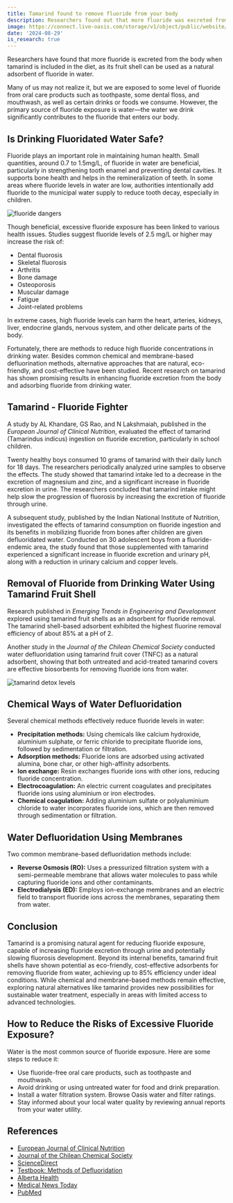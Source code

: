 ```yaml
---
title: Tamarind found to remove fluoride from your body
description: Researchers found out that more fluoride was excreted from the body when tamarind was included in the diet as its fruit shell can be utilized as a natural adsorbent of fluoride in water.
image: https://connect.live-oasis.com/storage/v1/object/public/website/blog/tamarind_fluoride_detoxifier/tamarind.JPG?t=2024-08-30T04%3A27%3A00.016Z
date: '2024-08-29'
is_research: true
---
```


Researchers have found that more fluoride is excreted from the body when tamarind is included in the diet, as its fruit shell can be used as a natural adsorbent of fluoride in water.

Many of us may not realize it, but we are exposed to some level of fluoride from oral care products such as toothpaste, some dental floss, and mouthwash, as well as certain drinks or foods we consume. However, the primary source of fluoride exposure is water—the water we drink significantly contributes to the fluoride that enters our body.

## Is Drinking Fluoridated Water Safe?

Fluoride plays an important role in maintaining human health. Small quantities, around 0.7 to 1.5mg/L, of fluoride in water are beneficial, particularly in strengthening tooth enamel and preventing dental cavities. It supports bone health and helps in the remineralization of teeth. In some areas where fluoride levels in water are low, authorities intentionally add fluoride to the municipal water supply to reduce tooth decay, especially in children.

<div className="relative overflow-hidden max-w-xl md:pt-4 rounded-lg">
  <img
    src="https://connect.live-oasis.com/storage/v1/object/public/website/blog/tamarind_fluoride_detoxifier/fluoride%20dangers.jpg?t=2024-08-30T04%3A27%3A37.044Z"
    alt="fluoride dangers"
    className="rounded-lg h-full w-full object-contain object-center"
  />
</div>

Though beneficial, excessive fluoride exposure has been linked to various health issues. Studies suggest fluoride levels of 2.5 mg/L or higher may increase the risk of:

- Dental fluorosis
- Skeletal fluorosis
- Arthritis
- Bone damage
- Osteoporosis
- Muscular damage
- Fatigue
- Joint-related problems

In extreme cases, high fluoride levels can harm the heart, arteries, kidneys, liver, endocrine glands, nervous system, and other delicate parts of the body.

Fortunately, there are methods to reduce high fluoride concentrations in drinking water. Besides common chemical and membrane-based defluorination methods, alternative approaches that are natural, eco-friendly, and cost-effective have been studied. Recent research on tamarind has shown promising results in enhancing fluoride excretion from the body and adsorbing fluoride from drinking water.

## Tamarind - Fluoride Fighter

A study by AL Khandare, GS Rao, and N Lakshmaiah, published in the _European Journal of Clinical Nutrition_, evaluated the effect of tamarind (Tamarindus indicus) ingestion on fluoride excretion, particularly in school children.

Twenty healthy boys consumed 10 grams of tamarind with their daily lunch for 18 days. The researchers periodically analyzed urine samples to observe the effects. The study showed that tamarind intake led to a decrease in the excretion of magnesium and zinc, and a significant increase in fluoride excretion in urine. The researchers concluded that tamarind intake might help slow the progression of fluorosis by increasing the excretion of fluoride through urine.

A subsequent study, published by the Indian National Institute of Nutrition, investigated the effects of tamarind consumption on fluoride ingestion and its benefits in mobilizing fluoride from bones after children are given defluoridated water. Conducted on 30 adolescent boys from a fluoride-endemic area, the study found that those supplemented with tamarind experienced a significant increase in fluoride excretion and urinary pH, along with a reduction in urinary calcium and copper levels.

## Removal of Fluoride from Drinking Water Using Tamarind Fruit Shell

Research published in _Emerging Trends in Engineering and Development_ explored using tamarind fruit shells as an adsorbent for fluoride removal. The tamarind shell-based adsorbent exhibited the highest fluorine removal efficiency of about 85% at a pH of 2.

Another study in the _Journal of the Chilean Chemical Society_ conducted water defluoridation using tamarind fruit cover (TNFC) as a natural adsorbent, showing that both untreated and acid-treated tamarind covers are effective biosorbents for removing fluoride ions from water.

<div className="relative overflow-hidden max-w-xl md:pt-4 rounded-lg">
  <img
    src="https://connect.live-oasis.com/storage/v1/object/public/website/blog/tamarind_fluoride_detoxifier/Tamarind%20Study%203.png?t=2024-08-30T04%3A29%3A41.874Z"
    alt="tamarind detox levels"
    className="rounded-lg h-full w-full object-contain object-center"
  />
</div>

## Chemical Ways of Water Defluoridation

Several chemical methods effectively reduce fluoride levels in water:

- **Precipitation methods:** Using chemicals like calcium hydroxide, aluminium sulphate, or ferric chloride to precipitate fluoride ions, followed by sedimentation or filtration.
- **Adsorption methods:** Fluoride ions are adsorbed using activated alumina, bone char, or other high-affinity adsorbents.
- **Ion exchange:** Resin exchanges fluoride ions with other ions, reducing fluoride concentration.
- **Electrocoagulation:** An electric current coagulates and precipitates fluoride ions using aluminium or iron electrodes.
- **Chemical coagulation:** Adding aluminium sulfate or polyaluminium chloride to water incorporates fluoride ions, which are then removed through sedimentation or filtration.

## Water Defluoridation Using Membranes

Two common membrane-based defluoridation methods include:

- **Reverse Osmosis (RO):** Uses a pressurized filtration system with a semi-permeable membrane that allows water molecules to pass while capturing fluoride ions and other contaminants.
- **Electrodialysis (ED):** Employs ion-exchange membranes and an electric field to transport fluoride ions across the membranes, separating them from water.

## Conclusion

Tamarind is a promising natural agent for reducing fluoride exposure, capable of increasing fluoride excretion through urine and potentially slowing fluorosis development. Beyond its internal benefits, tamarind fruit shells have shown potential as eco-friendly, cost-effective adsorbents for removing fluoride from water, achieving up to 85% efficiency under ideal conditions. While chemical and membrane-based methods remain effective, exploring natural alternatives like tamarind provides new possibilities for sustainable water treatment, especially in areas with limited access to advanced technologies.

## How to Reduce the Risks of Excessive Fluoride Exposure?

Water is the most common source of fluoride exposure. Here are some steps to reduce it:

- Use fluoride-free oral care products, such as toothpaste and mouthwash.
- Avoid drinking or using untreated water for food and drink preparation.
- Install a water filtration system. Browse Oasis water and filter ratings.
- Stay informed about your local water quality by reviewing annual reports from your water utility.

## References

- [European Journal of Clinical Nutrition](https://pubmed.ncbi.nlm.nih.gov/11840184/)
- [Journal of the Chilean Chemical Society](https://www.scielo.cl/scielo.php?script=sci_arttext&pid=S0717-97072012000300006)
- [ScienceDirect](https://www.sciencedirect.com/science/article/abs/pii/S0899900704000085)
- [Testbook: Methods of Defluoridation](https://testbook.com/civil-engineering/methods-of-defluoridation)
- [Alberta Health](https://myhealth.alberta.ca/Alberta/Pages/High-Levels-of-Fluoride-in-Drinking-Water.aspx)
- [Medical News Today](https://www.medicalnewstoday.com/articles/154164#risks)
- [PubMed](https://pubmed.ncbi.nlm.nih.gov/34597567/#:~:text=Excess%20amounts%20of%20fluoride%20ions,related%20problems%2C%20and%20chronicle%20issues.)
